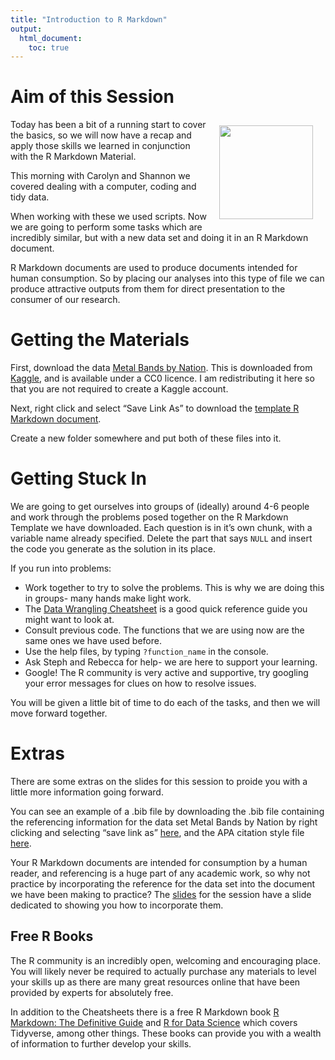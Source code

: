 ```yaml
---
title: "Introduction to R Markdown"
output: 
  html_document:
    toc: true
---
```


# Aim of this Session 

<img src="img/rmarkdown.png" align="right" width=150 style="margin:10px 20px"></img>

Today has been a bit of a running start to cover the basics, so we will now have a recap and apply those skills we learned in conjunction with the R Markdown Material.

This morning with Carolyn and Shannon we covered dealing with a computer, coding and tidy data. 

When working with these we used scripts. Now we are going to perform some tasks which are incredibly similar, but with a new data set and doing it in an R Markdown document.

R Markdown documents are used to produce documents intended for human consumption. So by placing our analyses into this type of file we can produce attractive outputs from them for direct presentation to the consumer of our research.

# Getting the Materials

First, download the data [Metal Bands by Nation](files/metal_bands_2017.csv). This is downloaded from [Kaggle](https://www.kaggle.com/mrpantherson/metal-by-nation), and is available under a CC0 licence. I am redistributing it here so that you are not required to create a Kaggle account.

Next, right click and select "Save Link As" to download the [template R Markdown document](files/metal_bands_blank_final.Rmd).

Create a new folder somewhere and put both of these files into it. 

# Getting Stuck In

We are going to get ourselves into groups of (ideally) around 4-6 people and work through the problems posed together on the R Markdown Template we have downloaded. Each question is in it's own chunk, with a variable name already specified. Delete the part that says `NULL` and insert the code you generate as the solution in its place.

If you run into problems:

- Work together to try to solve the problems. This is why we are doing this in groups- many hands make light work.
- The [Data Wrangling Cheatsheet](https://www.rstudio.com/wp-content/uploads/2015/02/data-wrangling-cheatsheet.pdf) is a good quick reference guide you might want to look at. 
- Consult previous code. The functions that we are using now are the same ones we have used before.
- Use the help files, by typing `?function_name` in the console.
- Ask Steph and Rebecca for help- we are here to support your learning.
- Google! The R community is very active and supportive, try googling your error messages for clues on how to resolve issues.

You will be given a little bit of time to do each of the tasks, and then we will move forward together. 

# Extras

There are some extras on the slides for this session to proide you with a little more information going forward.

You can see an example of a .bib file by downloading the .bib file containing the referencing information for the data set Metal Bands by Nation by right clicking and selecting "save link as" [here](files/metal.bib), and the APA citation style file [here](files/apa-5th-edition.csl). 

Your R Markdown documents are intended for consumption by a human reader, and referencing is a huge part of any academic work, so why not practice by incorporating the reference for the data set into the document we have been making to practice? The [slides](files/RMarkdown_1.pdf) for the session have a slide dedicated to showing you how to incorporate them.

## Free R Books

The R community is an incredibly open, welcoming and encouraging place. You will likely never be required to actually purchase any materials to level your skills up as there are many great resources online that have been provided by experts for absolutely free. 

In addition to the Cheatsheets there is a free R Markdown book [R Markdown: The Definitive Guide](https://bookdown.org/yihui/rmarkdown/) and [R for Data Science](https://r4ds.had.co.nz/) which covers Tidyverse, among other things. These books can provide you with a wealth of information to further develop your skills.

